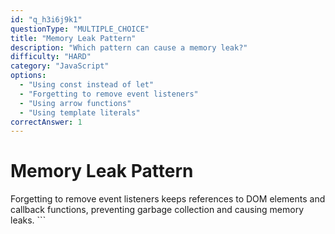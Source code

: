 ```yaml
---
id: "q_h3i6j9k1"
questionType: "MULTIPLE_CHOICE"
title: "Memory Leak Pattern"
description: "Which pattern can cause a memory leak?"
difficulty: "HARD"
category: "JavaScript"
options:
  - "Using const instead of let"
  - "Forgetting to remove event listeners"
  - "Using arrow functions"
  - "Using template literals"
correctAnswer: 1
---
```


# Memory Leak Pattern

Forgetting to remove event listeners keeps references to DOM elements and callback functions, preventing garbage collection and causing memory leaks.
\`\`\`
